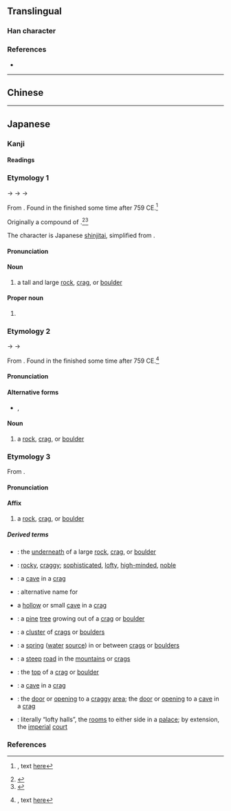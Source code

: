 {{also|巖}}
{{character info/new}}
==Translingual==

===Han character===
{{Han char|rn=46|rad=山|as=17|sn=20|four=|canj=UFMK|ids=⿱山厳}}

===References===
* {{Han ref|kx=0322.291|dkj=08624|dj=0622.420|hdz=10806.161|uh=5DCC|ud=24012}}

----

==Chinese==
{{zh-see|巖|v}}

----

==Japanese==

===Kanji===
{{ja-kanji|grade=|rs=山17}}

====Readings====
{{ja-readings
|goon=げん<げん<げむ
|kanon=がん<がん<がむ
|kun=けわ-し.い, いわお-, いわ-
|nanori=よし
}}

===Etymology 1===
{{ja-kanjitab|yomi=k|いわお}}

{{IPAchar|/ipa po/}} → {{IPAchar|/ifafo/}} → {{IPAchar|/iwawo/}} → {{IPAchar|/iwao/}}

From {{inh|ja|ojp|sort=いわお|-}}.  Found in the ''{{w|Man'yōshū}}'' finished some time after 759 CE.<ref>{{RQ:Manyoshu|19|4231}}, text [http://jti.lib.virginia.edu/japanese/manyoshu/Man19Yo.html#4231 here]</ref>

Originally a compound of {{compound|ja|sort=いわお|岩|tr1=ipa → iwa|t1=boulder; crag|秀|tr2=po → ho|t2=something tall and prominent|pos2=cognate with {{m|ja|穂||tr=ho|ear of grain}}, from the sense of ''something prominent sticking upwards''}}.<ref name="KDJ">{{R:Kokugo Dai Jiten}}</ref><ref name="SMK5">{{R:Shinmeikai5}}</ref>

The character is Japanese [[shinjitai]], simplified from {{ja-l|巖}}.

====Pronunciation====
{{ja-pron|yomi=k|いわお|acc=0|acc_ref=DJR,NHK,SMK5}}

====Noun====
{{ja-noun|いわお|hhira=いはほ|kyu=巖}}

# a tall and large [[rock]], [[crag]], or [[boulder]]

====Proper noun====
{{ja-pos|proper|いわお|hhira=いはほ|kyu=巖}}

# {{given name|lang=ja|sort=いわお|male}}

===Etymology 2===
{{ja-kanjitab|yomi=k|いわ}}

{{IPAchar|/ipa/}} → {{IPAchar|/ifa/}} → {{IPAchar|/iwa/}}

From {{inh|ja|ojp|sort=いわ|-}}.  Found in the ''{{w|Man'yōshū}}'' finished some time after 759 CE.<ref>{{RQ:Manyoshu|15|3590}}, text [http://jti.lib.virginia.edu/japanese/manyoshu/Man15Yo.html#3590 here]</ref>

====Pronunciation====
{{ja-pron|yomi=k|いわ|acc=2|acc_ref=DJR,NHK,SMK5}}

====Alternative forms====
* {{ja-l|岩}}, {{ja-l|磐}}

====Noun====
{{ja-noun|いわ|hhira=いは|kyu=巖}}

# {{alternative spelling of|lang=ja|sort=いわ|岩}} a [[rock]], [[crag]], or [[boulder]]

===Etymology 3===
{{ja-kanjitab|yomi=o|がん}}

From {{bor|ja|ltc|sort=かん'|-}} {{ltc-l|巖}}.

====Pronunciation====
{{ja-pron|yomi=kanon|がん}}

====Affix====
{{ja-pos|affix|がん|kyu=巖}}

# {{lb|ja|sort=かん'|only found in compounds}} a [[rock]], [[crag]], or [[boulder]]

=====Derived terms=====
{{der-top}}
* {{ja-r|巌%下|がん%か}}: the [[underneath]] of a large [[rock]], [[crag]], or [[boulder]]
* {{ja-r|巌%巌|がん%がん}}: [[rocky]], [[craggy]]; [[sophisticated]], [[lofty]], [[high-minded]], [[noble]]
* {{ja-r|巌%窟|がん%くつ}}: a [[cave]] in a [[crag]]
* {{ja-r|巌%桂|がん%けい}}: alternative name for {{m|ja|木犀||tr=mokusei|[[sweet]] [[osmanthus]], a kind of flowering bush}}
* {{ja-r|巌%穴|がん%けつ}} a [[hollow]] or small [[cave]] in a [[crag]]
* {{ja-r|巌%松|がん%しょう}}: a [[pine]] [[tree]] growing out of a [[crag]] or [[boulder]]
* {{ja-r|巌%石|がん%せき}}: a [[cluster]] of [[crag]]s or [[boulder]]s
* {{ja-r|巌%泉|がん%せん}}: a [[spring]] ([[water]] [[source]]) in or between [[crag]]s or [[boulder]]s
* {{ja-r|巌%阻|がん%そ}}: a [[steep]] [[road]] in the [[mountain]]s or [[crag]]s
* {{ja-r|巌%頭|がん%とう}}: the [[top]] of a [[crag]] or [[boulder]]
* {{ja-r|巌%洞|がん%どう}}: a [[cave]] in a [[crag]]
* {{ja-r|巌%扉|がん%ぴ}}: the [[door]] or [[opening]] to a [[craggy]] [[area]]; the [[door]] or [[opening]] to a [[cave]] in a [[crag]]
* {{ja-r|巌%廊|がん%ろう}}: literally “lofty halls”, the [[room]]s to either side in a [[palace]]; by extension, the [[imperial]] [[court]]
{{der-bottom}}

===References===
<references/>